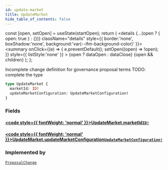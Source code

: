 ```yaml
---
id: update-market
title: UpdateMarket
hide_table_of_contents: false
---
```







  const [open, setOpen] = useState(startOpen);
  return (
    <details {...(open ? { open: true } : {})} className="details" style={{ border:'none', boxShadow:'none', background:'var(--ifm-background-color)' }}>
      <summary
        onClick={(e) => {
          e.preventDefault();
          setOpen((open) => !open);
        }}
        style={{ listStyle:'none' }}
      >
      {open ? dataOpen : dataClose}
      </summary>
      {open && children}
    </details>
  );
};




Incomplete change definition for governance proposal terms
TODO: complete the type


```graphql
type UpdateMarket {
  marketId: ID!
  updateMarketConfiguration: UpdateMarketConfiguration!
}
```


### Fields

#### [<code style={{ fontWeight: 'normal' }}>UpdateMarket.<b>marketId</b></code>](#)<Bullet />[`ID!`](/testnet/api/graphql/scalars/id) <Badge class="secondary" text="non-null"/> <Badge class="secondary" text="scalar"/>
> 
> 

#### [<code style={{ fontWeight: 'normal' }}>UpdateMarket.<b>updateMarketConfiguration</b></code>](#)<Bullet />[`UpdateMarketConfiguration!`](/testnet/api/graphql/objects/update-market-configuration) <Badge class="secondary" text="non-null"/> <Badge class="secondary" text="object"/>
> 
> 



### Implemented by

[`ProposalChange`](/testnet/api/graphql/unions/proposal-change)  <Badge class="secondary" text="union"/>

